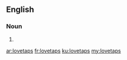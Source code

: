 {{also|love taps}}
==English==

===Noun===
{{head|en|noun plural form}}

# {{plural of|lovetap|lang=en}}

[[ar:lovetaps]]
[[fr:lovetaps]]
[[ku:lovetaps]]
[[my:lovetaps]]